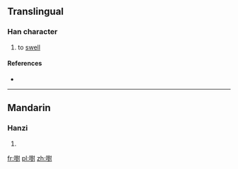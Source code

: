 ==Translingual==

===Han character===
{{Han char|rn=30|rad=口|as=14|sn=17|four=|canj=口廿土戈 (RTGI), X口廿土戈 (XRTGI)|ids=⿰[[口]][[對]]}}

# {{context|Cantonese}} to [[swell]]

====References====
* {{Han ref|kx=0212.010|dkj=04465|dj=0434.340|hdz=10696.070|uh=5689|ud=22153}}

----

==Mandarin==

===Hanzi===
{{cmn-hanzi|pin=[[duō]] ([[duo1]])|wg=to<sup>1</sup>}}

# {{defn|lang=cmn|sort=口14}}

[[fr:嚉]]
[[pl:嚉]]
[[zh:嚉]]